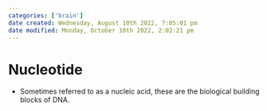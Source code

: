 ```yaml
---
categories: ['brain']
date created: Wednesday, August 10th 2022, 7:05:01 pm
date modified: Monday, October 10th 2022, 2:02:21 pm
---
```


# Nucleotide
- Sometimes referred to as a nucleic acid, these are the biological building blocks of DNA.



